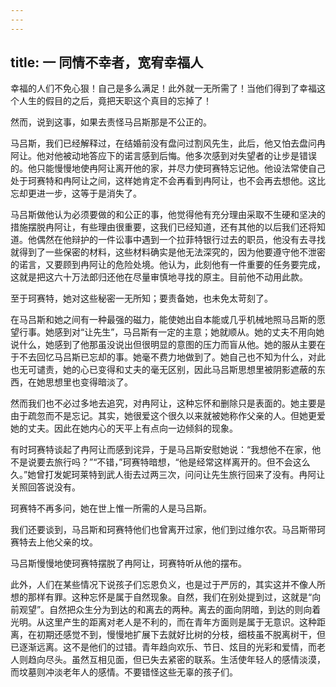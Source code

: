```yaml
---
---
---
```

title: 一 同情不幸者，宽宥幸福人
---




幸福的人们不免心狠！自己是多么满足！此外就一无所需了！当他们得到了幸福这个人生的假目的之后，竟把天职这个真目的忘掉了！

然而，说到这事，如果去责怪马吕斯那是不公正的。

马吕斯，我们已经解释过，在结婚前没有盘问过割风先生，此后，他又怕去盘问冉阿让。他对他被动地答应下的诺言感到后悔。他多次感到对失望者的让步是错误的。他只能慢慢地使冉阿让离开他的家，并尽力使珂赛特忘记他。他设法常使自己处于珂赛特和冉阿让之间，这样她肯定不会再看到冉阿让，也不会再去想他。这比忘却更进一步，这等于是消失了。

马吕斯做他认为必须要做的和公正的事，他觉得他有充分理由采取不生硬和坚决的措施摆脱冉阿让，有些理由很重要，这我们已经知道，还有其他的以后我们还将知道。他偶然在他辩护的一件讼事中遇到一个拉菲特银行过去的职员，他没有去寻找就得到了一些保密的材料，这些材料确实是他无法深究的，因为他要遵守他不泄密的诺言，又要顾到冉阿让的危险处境。他认为，此刻他有一件重要的任务要完成，这就是把这六十万法郎归还他在尽量审慎地寻找的原主。目前他不动用此款。

至于珂赛特，她对这些秘密一无所知；要责备她，也未免太苛刻了。

在马吕斯和她之间有一种最强的磁力，能使她出自本能或几乎机械地照马吕斯的愿望行事。她感到对“让先生”，马吕斯有一定的主意；她就顺从。她的丈夫不用向她说什么，她感到了他那虽没说出但很明显的意图的压力而盲从他。她的服从主要在于不去回忆马吕斯已忘却的事。她毫不费力地做到了。她自己也不知为什么，对此也无可谴责，她的心已变得和丈夫的毫无区别，因此马吕斯思想里被阴影遮蔽的东西，在她思想里也变得暗淡了。

然而我们也不必过多地去追究，对冉阿让，这种忘怀和删除只是表面的。她主要是由于疏忽而不是忘记。其实，她很爱这个很久以来就被她称作父亲的人。但她更爱她的丈夫。因此在她内心的天平上有点向一边倾斜的现象。

有时珂赛特谈起了冉阿让而感到诧异，于是马吕斯安慰她说：“我想他不在家，他不是说要去旅行吗？”“不错，”珂赛特暗想，“他是经常这样离开的。但不会这么久。”她曾打发妮珂莱特到武人街去过两三次，问问让先生旅行回来了没有。冉阿让关照回答说没有。

珂赛特不再多问，她在世上惟一所需的人是马吕斯。

我们还要谈到，马吕斯和珂赛特他们也曾离开过家，他们到过维尔农。马吕斯带珂赛特去上他父亲的坟。

马吕斯慢慢地使珂赛特摆脱了冉阿让，珂赛特听从他的摆布。

此外，人们在某些情况下说孩子们忘恩负义，也是过于严厉的，其实这并不像人所想的那样有罪。这种忘怀是属于自然现象。自然，我们在别处提到过，这就是“向前观望”。自然把众生分为到达的和离去的两种。离去的面向阴暗，到达的则向着光明。从这里产生的距离对老人是不利的，而在青年方面则是属于无意识。这种距离，在初期还感觉不到，慢慢地扩展下去就好比树的分枝，细枝虽不脱离树干，但已逐渐远离。这不是他们的过错。青年趋向欢乐、节日、炫目的光彩和爱情，而老人则趋向尽头。虽然互相见面，但已失去紧密的联系。生活使年轻人的感情淡漠，而坟墓则冲淡老年人的感情。不要错怪这些无辜的孩子们。